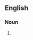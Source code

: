 ==English==

===Noun===
{{en-noun|sg=[[puppy]]-[[dog]] [[eye]]s|-}}

# {{alternative spelling of|[[puppy dog eyes]]}}